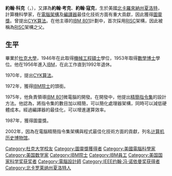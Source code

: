 {{Infobox scientist
| name              = 約翰·科克<br>John Cocke
| image             = 
| birth_date        = {{birth date|1925|5|30|mf=y}}
| birth_place       = {{USA}}[[北卡羅來納州|北卡羅來納州]][[夏洛特_(北卡羅來納州)|夏洛特]]
| death_date        = {{death date and age|2002|7|16|1925|5|30|mf=y}}
| death_place       = {{USA}}[[纽约州|纽约州]][[瓦尔哈拉(美国纽约)|瓦尔哈拉]]
| residence         = 
| citizenship       =
| nationality       = {{USA}}
| ethnicity         =
| field             = [[计算机科学|计算机科学]]
| work_institution  = [[IBM|IBM]]
| alma_mater        = [[杜克大学|杜克大学]]
| doctoral_advisor  = 
| doctoral_students = 
| known_for         = [[RISC|RISC]] <br/> [[CYK算法|CYK算法]]
| prizes            = [[图灵奖|图灵奖]] <small>(1987)</small><br/>[[IEEE电脑先锋奖|IEEE电脑先锋奖]] <small>(1989)</small><br/>[[en:National_Medal_of_Technology|美国国家技术奖章]] <small>(1991)</small><br/>[[美国国家科学奖章|美国国家科学奖章]] <small>(1994)</small><br/>[[IEEE约翰·冯·诺伊曼奖章|IEEE约翰·冯·诺伊曼奖章]] <small>(1994)</small> <br/> 列名[[计算机历史博物馆|计算机历史博物馆]] (2002)
| religion          = 
| footnotes         = 
}}
'''約翰·科克'''（{{lang-en|John Cocke}}，{{bd|1925年|5月30日|2002年|7月16日|catIdx=Cocke,John}}），又譯為'''約翰·考克'''、'''約翰·寇克'''，生於美國[[北卡羅來納州|北卡羅來納州]][[夏洛特_(北卡羅來納州)|夏洛特]]，計算機科學家，在[[電腦架構|電腦架構]]及[[編譯器|編譯器]]最佳化技術方面有重大貢獻，因此獲得[[圖靈獎|圖靈獎]]。曾提出[[CYK算法|CYK算法]]。在他主導的[[IBM_801|IBM 801]]計劃中，首次採用[[RISC|RISC]]架構，因此被稱為[[RISC|RISC]]架構之父。
==生平==
畢業於[[杜克大學|杜克大學]]，1946年在此取得[[機械工程|機械工程]][[碩士|碩士]]學位，1953年取得[[數學|數學]][[博士|博士]]學位。他在1956年進入[[IBM|IBM]]，在此工作直到1992年退休。

1970年，提出[[CYK算法|CYK算法]]。

1972年，獲得[[IBM院士|IBM院士]]的頭銜。

1975年，他負責領導[[IBM_801|IBM 801]]微電腦的開發。在開發中，他提出[[精簡指令集|精簡指令集]]的設計方法。他認為，將指令集的數目加以精簡，可以簡化處理器架構，同時可以減低硬體成本。經過編譯器的最佳化，可以增進運算效率。

1987年，獲得圖靈獎。

2002年，因為在電腦精簡指令集架構與程式最佳化技術方面的貢獻，列名[[计算机历史博物馆|计算机历史博物馆]]。
{{图灵奖}}
{{IEEE约翰·冯·诺依曼奖获得者}}
{{Winners of the National Medal of Science}}
{{Authority control}}
{{DEFAULTSORT:Cocke,John}}
[[Category:杜克大学校友|Category:杜克大学校友]]
[[Category:圖靈獎獲得者|Category:圖靈獎獲得者]]
[[Category:美國電腦科學家|Category:美國電腦科學家]]
[[Category:美国数学家|Category:美国数学家]]
[[Category:IBM院士|Category:IBM院士]]
[[Category:IBM員工|Category:IBM員工]]
[[Category:美国国家科学奖获奖者|Category:美国国家科学奖获奖者]]
[[Category:電腦設計師|Category:電腦設計師]]
[[Category:IEEE约翰·冯·诺依曼奖获得者|Category:IEEE约翰·冯·诺依曼奖获得者]]
[[Category:北卡罗莱纳州夏洛特人|Category:北卡罗莱纳州夏洛特人]]
